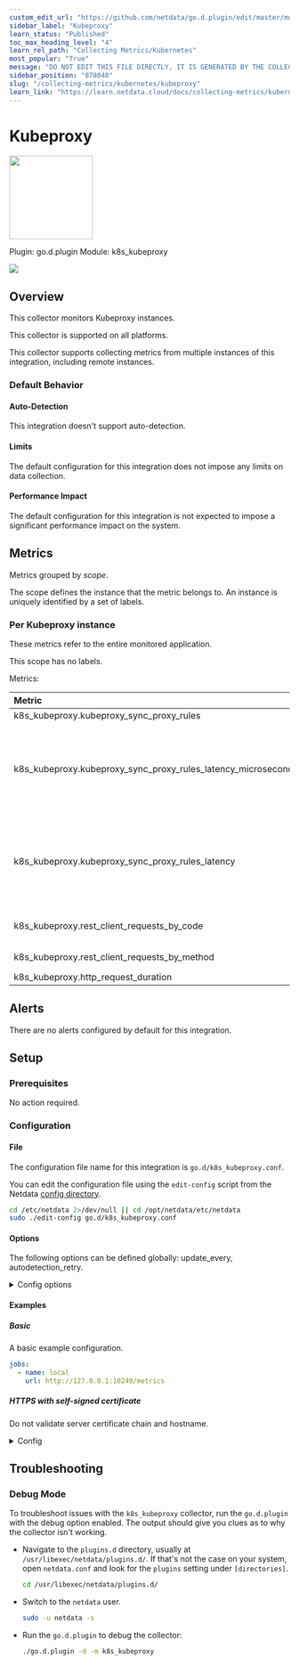 ```yaml
---
custom_edit_url: "https://github.com/netdata/go.d.plugin/edit/master/modules/k8s_kubeproxy/metadata.yaml"
sidebar_label: "Kubeproxy"
learn_status: "Published"
toc_max_heading_level: "4"
learn_rel_path: "Collecting Metrics/Kubernetes"
most_popular: "True"
message: "DO NOT EDIT THIS FILE DIRECTLY, IT IS GENERATED BY THE COLLECTOR'S metadata.yaml FILE"
sidebar_position: "878040"
slug: "/collecting-metrics/kubernetes/kubeproxy"
learn_link: "https://learn.netdata.cloud/docs/collecting-metrics/kubernetes/kubeproxy"
---
```



# Kubeproxy


<img src="https://netdata.cloud/img/kubernetes.svg" width="150"/>


Plugin: go.d.plugin
Module: k8s_kubeproxy

<img src="https://img.shields.io/badge/maintained%20by-Netdata-%2300ab44" />

## Overview

This collector monitors Kubeproxy instances.




This collector is supported on all platforms.

This collector supports collecting metrics from multiple instances of this integration, including remote instances.


### Default Behavior

#### Auto-Detection

This integration doesn't support auto-detection.

#### Limits

The default configuration for this integration does not impose any limits on data collection.

#### Performance Impact

The default configuration for this integration is not expected to impose a significant performance impact on the system.


## Metrics

Metrics grouped by *scope*.

The scope defines the instance that the metric belongs to. An instance is uniquely identified by a set of labels.



### Per Kubeproxy instance

These metrics refer to the entire monitored application.

This scope has no labels.

Metrics:

| Metric | Dimensions | Unit |
|:------|:----------|:----|
| k8s_kubeproxy.kubeproxy_sync_proxy_rules | sync_proxy_rules | events/s |
| k8s_kubeproxy.kubeproxy_sync_proxy_rules_latency_microsecond | 0.001, 0.002, 0.004, 0.008, 0.016, 0.032, 0.064, 0.128, 0.256, 0.512, 1.024, 2.048, 4.096, 8.192, 16.384, +Inf | observes/s |
| k8s_kubeproxy.kubeproxy_sync_proxy_rules_latency | 0.001, 0.002, 0.004, 0.008, 0.016, 0.032, 0.064, 0.128, 0.256, 0.512, 1.024, 2.048, 4.096, 8.192, 16.384, +Inf | percentage |
| k8s_kubeproxy.rest_client_requests_by_code | a dimension per HTTP status code | requests/s |
| k8s_kubeproxy.rest_client_requests_by_method | a dimension per HTTP method | requests/s |
| k8s_kubeproxy.http_request_duration | 0.5, 0.9, 0.99 | microseconds |



## Alerts

There are no alerts configured by default for this integration.


## Setup

### Prerequisites

No action required.

### Configuration

#### File

The configuration file name for this integration is `go.d/k8s_kubeproxy.conf`.


You can edit the configuration file using the `edit-config` script from the
Netdata [config directory](https://github.com/netdata/netdata/blob/master/docs/configure/nodes.md#the-netdata-config-directory).

```bash
cd /etc/netdata 2>/dev/null || cd /opt/netdata/etc/netdata
sudo ./edit-config go.d/k8s_kubeproxy.conf
```
#### Options

The following options can be defined globally: update_every, autodetection_retry.


<details><summary>Config options</summary>

| Name | Description | Default | Required |
|:----|:-----------|:-------|:--------:|
| update_every | Data collection frequency. | 1 | False |
| autodetection_retry | Recheck interval in seconds. Zero means no recheck will be scheduled. | 0 | False |
| url | Server URL. | http://127.0.0.1:10249/metrics | True |
| timeout | HTTP request timeout. | 1 | False |
| username | Username for basic HTTP authentication. |  | False |
| password | Password for basic HTTP authentication. |  | False |
| proxy_url | Proxy URL. |  | False |
| proxy_username | Username for proxy basic HTTP authentication. |  | False |
| proxy_password | Password for proxy basic HTTP authentication. |  | False |
| method | HTTP request method. | GET | False |
| body | HTTP request body. |  | False |
| headers | HTTP request headers. |  | False |
| not_follow_redirects | Redirect handling policy. Controls whether the client follows redirects. | no | False |
| tls_skip_verify | Server certificate chain and hostname validation policy. Controls whether the client performs this check. | no | False |
| tls_ca | Certification authority that the client uses when verifying the server's certificates. |  | False |
| tls_cert | Client TLS certificate. |  | False |
| tls_key | Client TLS key. |  | False |

</details>

#### Examples

##### Basic

A basic example configuration.

```yaml
jobs:
  - name: local
    url: http://127.0.0.1:10249/metrics

```
##### HTTPS with self-signed certificate

Do not validate server certificate chain and hostname.


<details><summary>Config</summary>

```yaml
jobs:
  - name: local
    url: https://127.0.0.1:10249/metrics
    tls_skip_verify: yes

```
</details>



## Troubleshooting

### Debug Mode

To troubleshoot issues with the `k8s_kubeproxy` collector, run the `go.d.plugin` with the debug option enabled. The output
should give you clues as to why the collector isn't working.

- Navigate to the `plugins.d` directory, usually at `/usr/libexec/netdata/plugins.d/`. If that's not the case on
  your system, open `netdata.conf` and look for the `plugins` setting under `[directories]`.

  ```bash
  cd /usr/libexec/netdata/plugins.d/
  ```

- Switch to the `netdata` user.

  ```bash
  sudo -u netdata -s
  ```

- Run the `go.d.plugin` to debug the collector:

  ```bash
  ./go.d.plugin -d -m k8s_kubeproxy
  ```


